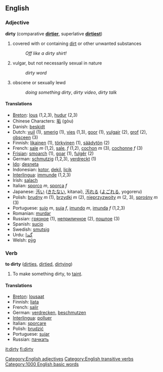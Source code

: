 ==English==
=== Adjective ===
'''dirty''' (comparative '''[[dirtier]]''', superlative '''[[dirtiest]]''')

#covered with or containing [[dirt]] or other unwanted substances
#: ''Off like a dirty shirt!''
#vulgar, but not necessarily sexual in nature
#: ''dirty word''
#obscene or sexually lewd
#: ''doing something dirty'', ''dirty video'', ''dirty talk''

==== Translations ====
*[[Breton]]: [[lous]] (1,2,3), [[hudur]] (2,3)
*Chinese Characters: [[垢]] (gòu)
*Danish: [[beskidt]]
*Dutch: [[vuil]] (1), [[smerig]] (1), [[vies]] (1,3), [[goor]] (1), [[vulgair]] (2), [[grof]] (2), [[obsceen]] (3)
*Finnish: [[likainen]] (1), [[törkyinen]] (1), [[säädytön]] (2)
*French: [[sale]] ''m'' (1,2), [[sale]], ''f'' (1,2), [[cochon]] ''m'' (3), [[cochonne]] ''f'' (3)
*[[Frisian]]: [[smoarch]] (1), [[goar]] (1), [[fulgêr]] (2)
*German: [[schmutzig]] (1,2,3), [[verdreckt]] (1)
*[[Ido]]: [[desneta]]
*Indonesian: [[kotor]], [[dekil]], [[licik]]
*[[Interlingua]]: [[immunde]] (1,2,3)
*Irish: [[salach]]
*Italian: [[sporco]] ''m'', [[sporca]] ''f''
*Japanese: [[汚い]] ([[きたない]], kitanai), [[汚れる]] ([[よごれる]], yogoreru)
*Polish: [[brudny]] ''m'' (1), [[brzydki]] ''m'' (2), [[nieprzyzwoity]] ''m'' (2, 3), [[sprośny]] ''m'' (3)
*Portuguese: [[sujo]] ''m'', [[suja]] ''f'', [[imundo]] ''m'', [[imunda]] ''f'' (1,2,3)
*Romanian: [[murdar]]
*Russian: [[грязное]] (1), [[неприличное]] (2), [[пошлое]] (3)
*Spanish: [[sucio]]
*Swedish: [[smutsig]]
*Urdu: [[گندا]]
*Welsh: [[pỳg]]

===Verb===
'''to dirty''' ([[dirties]], [[dirtied]], [[dirtying]])

#To make something dirty, to [[taint]].

==== Translations ====
*[[Breton]]: [[lousaat]]
*Finnish: [[liata]]
*French: [[salir]]
*German: [[verdrecken]], [[beschmutzen]]
*[[Interlingua]]: [[polluer]]
*Italian: [[sporcare]]
*Polish: [[brudzić]]
*Portuguese: [[sujar]]
*Russian: [[пачкать]]

[[Category:English adjectives]]
[[Category:English transitive verbs]]

[[Category:1000 English basic words]]

[[it:dirty]]
[[fi:dirty]]